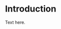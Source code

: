 <!-- hier komt de inhoudstafel bij pdf -->
\mainmatter

# Introduction

\benglish

Text here.

\eenglish

\newpage
